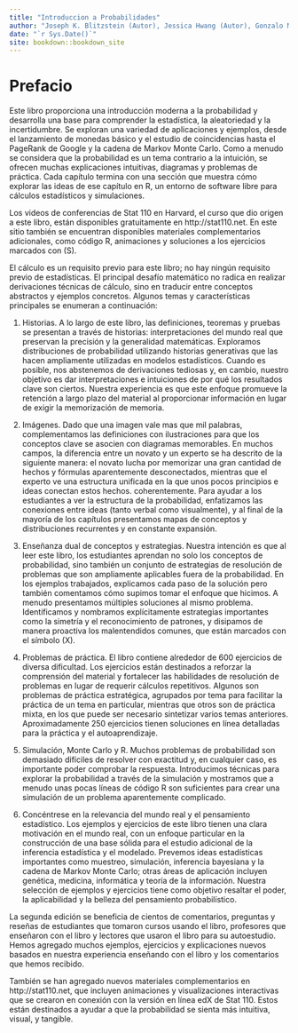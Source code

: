 ```yaml
--- 
title: "Introduccion a Probabilidades"
author: "Joseph K. Blitzstein (Autor), Jessica Hwang (Autor), Gonzalo Meza (Traduccion)"
date: "`r Sys.Date()`"
site: bookdown::bookdown_site
---
```


# Prefacio {-}

Este libro proporciona una introducción moderna a la probabilidad y desarrolla una base para comprender la estadística, la aleatoriedad y la incertidumbre. Se exploran una variedad de aplicaciones y ejemplos, desde el lanzamiento de monedas básico y el estudio de coincidencias hasta el PageRank de Google y la cadena de Markov Monte Carlo. Como a menudo se considera que la probabilidad es un tema contrario a la intuición, se ofrecen muchas explicaciones intuitivas, diagramas y problemas de práctica. Cada capítulo termina con una sección que muestra cómo explorar las ideas de ese capítulo en R, un entorno de software libre para cálculos estadísticos y simulaciones.

Los videos de conferencias de Stat 110 en Harvard, el curso que dio origen a este libro, están disponibles gratuitamente en http://stat110.net. En este sitio también se encuentran disponibles materiales complementarios adicionales, como código R, animaciones y soluciones a los ejercicios marcados con (S).

El cálculo es un requisito previo para este libro; no hay ningún requisito previo de estadísticas. El principal desafío matemático no radica en realizar derivaciones técnicas de cálculo, sino en traducir entre conceptos abstractos y ejemplos concretos. Algunos temas y características principales se enumeran a continuación:

1. Historias. A lo largo de este libro, las definiciones, teoremas y pruebas se presentan a través de historias: interpretaciones del mundo real que preservan la precisión y la generalidad matemáticas. Exploramos distribuciones de probabilidad utilizando historias generativas que las hacen ampliamente utilizadas en modelos estadísticos. Cuando es posible, nos abstenemos de derivaciones tediosas y, en cambio, nuestro objetivo es dar interpretaciones e intuiciones de por qué los resultados clave son ciertos. Nuestra experiencia es que este enfoque promueve la retención a largo plazo del material al proporcionar información en lugar de exigir la memorización de memoria.

2. Imágenes. Dado que una imagen vale mas que mil palabras, complementamos las definiciones con ilustraciones para que los conceptos clave se asocien con diagramas memorables. En muchos campos, la diferencia entre un novato y un experto se ha descrito de la siguiente manera: el novato lucha por memorizar una gran cantidad de hechos y fórmulas aparentemente desconectados, mientras que el experto ve una estructura unificada en la que unos pocos principios e ideas conectan estos hechos. coherentemente. Para ayudar a los estudiantes a ver la estructura de la probabilidad, enfatizamos las conexiones entre ideas (tanto verbal como visualmente), y al final de la mayoría de los capítulos presentamos mapas de conceptos y distribuciones recurrentes y en constante expansión.

3. Enseñanza dual de conceptos y estrategias. Nuestra intención es que al leer este libro, los estudiantes aprendan no solo los conceptos de probabilidad, sino también un conjunto de estrategias de resolución de problemas que son ampliamente aplicables fuera de la probabilidad. En los ejemplos trabajados, explicamos cada paso de la solución pero también comentamos cómo supimos tomar el enfoque que hicimos. A menudo presentamos múltiples soluciones al mismo problema.
Identificamos y nombramos explícitamente estrategias importantes como la simetría y el reconocimiento de patrones, y disipamos de manera proactiva los malentendidos comunes, que están marcados con el símbolo (X).

4. Problemas de práctica. El libro contiene alrededor de 600 ejercicios de diversa dificultad. Los ejercicios están destinados a reforzar la comprensión del material y fortalecer las habilidades de resolución de problemas en lugar de requerir cálculos repetitivos. Algunos son problemas de práctica estratégica, agrupados por tema para facilitar la práctica de un tema en particular, mientras que otros son de práctica mixta, en los que puede ser necesario sintetizar varios temas anteriores. Aproximadamente 250 ejercicios tienen soluciones en línea detalladas para la práctica y el autoaprendizaje.

5. Simulación, Monte Carlo y R. Muchos problemas de probabilidad son demasiado difíciles de resolver con exactitud y, en cualquier caso, es importante poder comprobar la respuesta. Introducimos técnicas para explorar la probabilidad a través de la simulación y mostramos que a menudo unas pocas líneas de código R son suficientes para crear una simulación de un problema aparentemente complicado.

6. Concéntrese en la relevancia del mundo real y el pensamiento estadístico. Los ejemplos y ejercicios de este libro tienen una clara motivación en el mundo real, con un enfoque particular en la construcción de una base sólida para el estudio adicional de la inferencia estadística y el modelado. Prevemos ideas estadísticas importantes como muestreo, simulación, inferencia bayesiana y la cadena de Markov Monte Carlo; otras áreas de aplicación incluyen genética, medicina, informática y teoría de la información. Nuestra selección de ejemplos y ejercicios tiene como objetivo resaltar el poder, la aplicabilidad y la belleza del pensamiento probabilístico.

La segunda edición se beneficia de cientos de comentarios, preguntas y reseñas de estudiantes que tomaron cursos usando el libro, profesores que enseñaron con el libro y lectores que usaron el libro para su autoestudio. Hemos agregado muchos ejemplos, ejercicios y explicaciones nuevos basados en nuestra experiencia enseñando con el libro y los comentarios que hemos recibido.

También se han agregado nuevos materiales complementarios en http://stat110.net, que incluyen animaciones y visualizaciones interactivas que se crearon en conexión con la versión en línea edX de Stat 110. Estos están destinados a ayudar a que la probabilidad se sienta más intuitiva, visual, y tangible.

